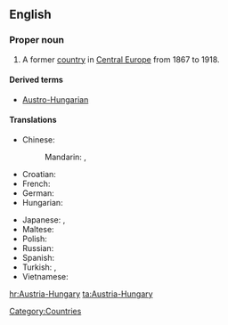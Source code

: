 ==English==
{{wikipedia}}

===Proper noun===
{{en-proper-noun}}

# A former [[country]] in [[Central Europe]] from 1867 to 1918.

====Derived terms====
* [[Austro-Hungarian]]

====Translations====
{{trans-top|formal country in Central Europe}}
* Chinese:
*: Mandarin: {{t|zh|奧匈帝國|sc=Hani}}, {{t|zh|奥匈帝国|tr=Ào-Xiōng dìguó|sc=Hani}}
* Croatian: {{t-|hr|Austro-Ugarska|f}}
* French: {{t|fr|Autriche-Hongrie|f}}
* German: {{t|de|Österreich-Ungarn|n}}
* Hungarian: {{t|hu|Ausztria-Magyarország}}
{{trans-mid}}
* Japanese: {{t-|ja|オーストリア＝ハンガリー帝国}}, {{t|ja|オーストリア＝ハンガリー帝国|tr=Ōsutoria-Hangarī teikoku|sc=Jpan}}
* Maltese: {{t|mt|Awstrija-Ungerija|xs=Maltese}}
* Polish: {{t+|pl|Austro-Węgry|p}}
* Russian: {{t|ru|Австро-Венгрия|f|tr=Ávstro-Véngrija|sc=Cyrl}}
* Spanish: {{t-|es|Austrohúngaro}}
* Turkish: {{t|tr|Avusurya-Macaristan}},  {{t|tr|Avustuya-Macaristan İmparatorluğu}}
* Vietnamese: {{t|vi|Đế quốc Áo-Hung}}
{{trans-bottom}}

[[Category:Countries]]

[[hr:Austria-Hungary]]
[[ta:Austria-Hungary]]
